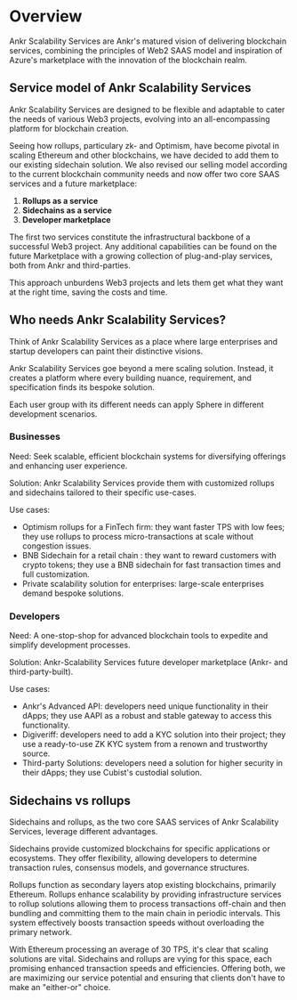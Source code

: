 
# Overview
Ankr Scalability Services are Ankr's matured vision of delivering blockchain services, combining the principles of Web2 SAAS model and inspiration of Azure's marketplace with the innovation of the blockchain realm.

## Service model of Ankr Scalability Services
Ankr Scalability Services are designed to be flexible and adaptable to cater the needs of various Web3 projects, evolving into an all-encompassing platform for blockchain creation.

Seeing how rollups, particulary zk- and Optimism, have become pivotal in scaling Ethereum and other blockchains, we have decided to add them to our existing sidechain solution.
We also revised our selling model according to the current blockchain community needs and now offer two core SAAS services and a future marketplace:
1. **Rollups as a service**
2. **Sidechains as a service**
3. **Developer marketplace**

The first two services constitute the infrastructural backbone of a successful Web3 project.
Any additional capabilities can be found on the future Marketplace with a growing collection of plug-and-play services, both from Ankr and third-parties.

This approach unburdens Web3 projects and lets them get what they want at the right time, saving the costs and time.

## Who needs Ankr Scalability Services?
Think of Ankr Scalability Services as a place where large enterprises and startup developers can paint their distinctive visions.

Ankr Scalability Services goe beyond a mere scaling solution. Instead, it creates a platform where every building nuance, requirement, and specification finds its bespoke solution.

Each user group with its different needs can apply Sphere in different development scenarios.

### Businesses
Need: Seek scalable, efficient blockchain systems for diversifying offerings and enhancing user experience.

Solution: Ankr Scalability Services provide them with customized rollups and sidechains tailored to their specific use-cases.

Use cases:
* Optimism rollups for a FinTech firm: they want faster TPS with low fees; they use rollups to process micro-transactions at scale without congestion issues.
* BNB Sidechain for a retail chain : they want to reward customers with crypto tokens; they use a BNB sidechain for fast transaction times and full customization.
* Private scalability solution for enterprises: large-scale enterprises demand bespoke solutions.

### Developers
Need: A one-stop-shop for advanced blockchain tools to expedite and simplify development processes.

Solution: Ankr-Scalability Services future developer marketplace (Ankr- and third-party-built).

Use cases:
* Ankr's Advanced API: developers need unique functionality in their dApps; they use AAPI as a robust and stable gateway to access this functionality.
* Digiveriff: developers need to add a KYC solution into their project; they use a ready-to-use ZK KYC system from a renown and trustworthy source.
* Third-party Solutions: developers need a solution for higher security in their dApps; they use Cubist's custodial solution.

## Sidechains vs rollups
Sidechains and rollups, as the two core SAAS services of Ankr Scalability Services, leverage different advantages.

Sidechains provide customized blockchains for specific applications or ecosystems. They offer flexibility, allowing developers to determine transaction rules, consensus models, and governance structures.

Rollups function as secondary layers atop existing blockchains, primarily Ethereum. Rollups enhance scalability by providing infrastructure services to rollup solutions allowing them to process transactions off-chain and then bundling and committing them to the main chain in periodic intervals. This system effectively boosts transaction speeds without overloading the primary network.

With Ethereum processing an average of 30 TPS, it's clear that scaling solutions are vital. Sidechains and rollups are vying for this space, each promising enhanced transaction speeds and efficiencies. Offering both, we are maximizing our service potential and ensuring that clients don't have to make an "either-or" choice.